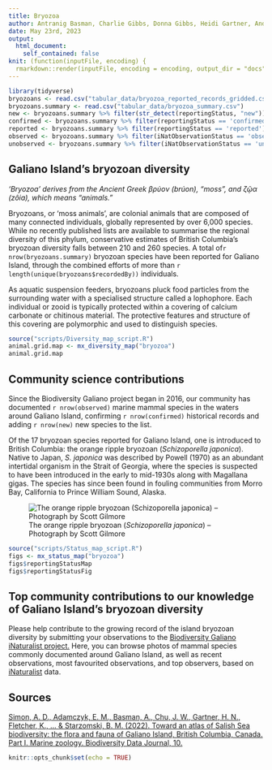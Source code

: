 ```yaml
---
title: Bryozoa
author: Antranig Basman, Charlie Gibbs, Donna Gibbs, Heidi Gartner, Andy Lamb, Andrew Simon
date: May 23rd, 2023
output: 
  html_document:
    self_contained: false
knit: (function(inputFile, encoding) {
  rmarkdown::render(inputFile, encoding = encoding, output_dir = "docs", output_options = list(copy_resources = TRUE)) })
---
```


```r
library(tidyverse)
bryozoans <- read.csv("tabular_data/bryozoa_reported_records_gridded.csv")
bryozoans.summary <- read.csv("tabular_data/bryozoa_summary.csv")
new <- bryozoans.summary %>% filter(str_detect(reportingStatus, "new")) 
confirmed <- bryozoans.summary %>% filter(reportingStatus == 'confirmed') 
reported <- bryozoans.summary %>% filter(reportingStatus == 'reported') 
observed <- bryozoans.summary %>% filter(iNatObservationStatus == 'observed') 
unobserved <- bryozoans.summary %>% filter(iNatObservationStatus == 'unobserved') 
```

## Galiano Island's bryozoan diversity

*‘Bryozoa’ derives from the Ancient Greek βρύον (brúon), “moss”, and ζῷα (zôia), which
means “animals.”*

Bryozoans, or ‘moss animals’, are colonial animals that are composed of many connected individuals, globally represented by over 6,000 species. While no recently published lists are available to summarise the regional diversity of this phylum, conservative estimates of British Columbia’s bryozoan diversity falls between 210 and 260 species. A total of`r nrow(bryozoans.summary)` bryozoan species have been reported for Galiano Island, through the combined efforts of more than `r length(unique(bryozoans$recordedBy))` individuals.

As aquatic suspension feeders, bryozoans pluck food particles from the surrounding water with a specialised structure called a lophophore. Each individual or zooid is typically protected within a covering of calcium carbonate or chitinous material. The protective features and structure of this covering are polymorphic and used to distinguish species.

```r
source("scripts/Diversity_map_script.R")
animal.grid.map <- mx_diversity_map("bryozoa")
animal.grid.map
```

## Community science contributions

Since the Biodiversity Galiano project began in 2016, our community has documented `r nrow(observed)` marine mammal species in the waters around Galiano Island, confirming `r nrow(confirmed)` historical records and adding `r nrow(new)` new species to the list.

Of the 17 bryozoan species reported for Galiano Island, one is introduced to British Columbia: the orange ripple bryozoan (*Schizoporella japonica*). Native to Japan, *S. japonica* was described by Powell (1970) as an abundant intertidal organism in the Strait of Georgia, where the species is suspected to have been
introduced in the early to mid-1930s along with Magallana gigas. The species has since been found in fouling communities from Morro Bay, California to Prince William Sound, Alaska.

![The orange ripple bryozoan (*Schizoporella japonica*) – Photograph by Scott Gilmore](media/Schizoporella_japonica_Scott_Gilmore.jpg)

```r
source("scripts/Status_map_script.R")
figs <- mx_status_map("bryozoa")
figs$reportingStatusMap
figs$reportingStatusFig
```

## Top community contributions to our knowledge of Galiano Island's bryozoan diversity

Please help contribute to the growing record of the island bryozoan diversity by submitting your observations to the [Biodiversity Galiano iNaturalist project.](http://inaturalist.org/projects/biodiversity-galiano-island) Here, you can browse photos of mammal species commonly documented around Galiano Island, as well as recent observations, most favourited observations, and top observers, based on [iNaturalist](http://inaturalist.org/) data. 

<span class="mxcw-nonLeafletPane mxcw-paneName-TopContributions html-widget leaflet"></span>

## Sources

[Simon, A. D., Adamczyk, E. M., Basman, A., Chu, J. W., Gartner, H. N., Fletcher, K., ... & Starzomski, B. M. (2022). Toward an atlas of Salish Sea biodiversity: the flora and fauna of Galiano Island, British Columbia, Canada. Part I. Marine zoology. Biodiversity Data Journal, 10.](https://bdj.pensoft.net/article/76050/)

```r
knitr::opts_chunk$set(echo = TRUE)
```

